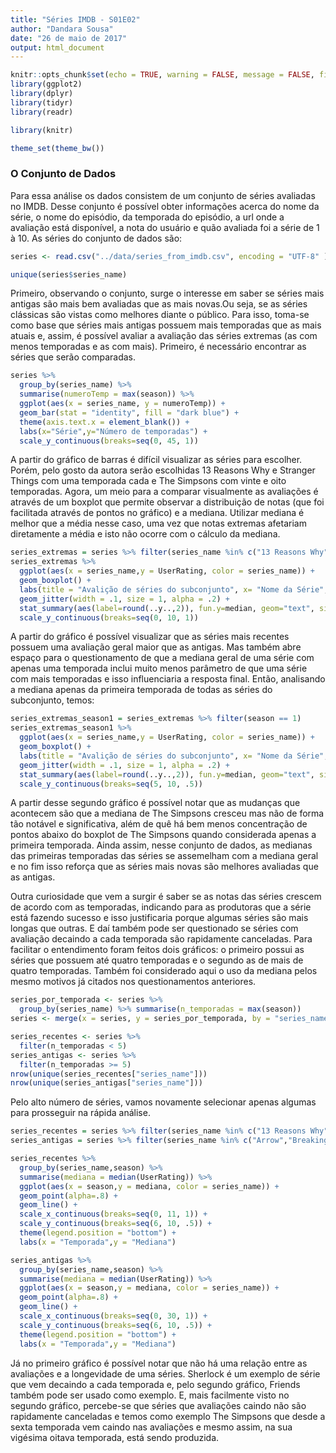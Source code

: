 ```yaml
---
title: "Séries IMDB - S01E02"
author: "Dandara Sousa"
date: "26 de maio de 2017"
output: html_document
---
```


```r
knitr::opts_chunk$set(echo = TRUE, warning = FALSE, message = FALSE, fig.align="center",fig.width = 10)
library(ggplot2)
library(dplyr)
library(tidyr)
library(readr)

library(knitr)

theme_set(theme_bw())
```


### O Conjunto de Dados

Para essa análise os dados consistem de um conjunto de séries avaliadas no IMDB. Desse conjunto é possível obter informações acerca do nome da série, o nome do episódio, da temporada do episódio, a url onde a avaliação está disponível, a nota do usuário e quão avaliada foi a série de 1 à 10. As séries do conjunto de dados são:

```r
series <- read.csv("../data/series_from_imdb.csv", encoding = "UTF-8" )

unique(series$series_name)

```

Primeiro, observando o conjunto, surge o interesse em saber se séries mais antigas são mais bem avaliadas que as mais novas.Ou seja, se as séries clássicas são vistas como melhores diante o público. Para isso, toma-se como base que séries mais antigas possuem mais temporadas que as mais atuais e, assim, é possível avaliar a avaliação das séries extremas (as com menos temporadas e as com mais). Primeiro, é necessário encontrar as séries que serão comparadas.

```r
series %>% 
  group_by(series_name) %>%
  summarise(numeroTemp = max(season)) %>%
  ggplot(aes(x = series_name, y = numeroTemp)) + 
  geom_bar(stat = "identity", fill = "dark blue") +
  theme(axis.text.x = element_blank()) + 
  labs(x="Série",y="Número de temporadas") + 
  scale_y_continuous(breaks=seq(0, 45, 1)) 
```

A partir do gráfico de barras é difícil visualizar as séries para escolher. Porém, pelo gosto da autora serão escolhidas 13 Reasons Why e Stranger Things com uma temporada cada e The Simpsons com vinte e oito temporadas.
Agora, um meio para a comparar visualmente as avaliações é através de um boxplot que permite observar a distribuição de notas (que foi facilitada através de pontos no gráfico) e a mediana. Utilizar mediana é melhor que a média nesse caso, uma vez que notas extremas afetariam diretamente a média e isto não ocorre com o cálculo da mediana.

```r
series_extremas = series %>% filter(series_name %in% c("13 Reasons Why","Stranger Things","The Simpsons"))
series_extremas %>%
  ggplot(aes(x = series_name,y = UserRating, color = series_name)) + 
  geom_boxplot() + 
  labs(title = "Avalição de séries do subconjunto", x= "Nome da Série", y= "Nota do Usuário") + 
  geom_jitter(width = .1, size = 1, alpha = .2) +  
  stat_summary(aes(label=round(..y..,2)), fun.y=median, geom="text", size=4, vjust = -0.5, color = "black") +
  scale_y_continuous(breaks=seq(0, 10, 1)) 
```

A partir do gráfico é possível visualizar que as séries mais recentes possuem uma avaliação geral maior que as antigas. Mas também abre espaço para o questionamento de que a mediana geral de uma série com apenas uma temporada inclui muito menos parâmetro de que uma série com mais temporadas e isso influenciaria a resposta final. Então, analisando a mediana apenas da primeira temporada de todas as séries do subconjunto, temos:
```r
series_extremas_season1 = series_extremas %>% filter(season == 1)
series_extremas_season1 %>%
  ggplot(aes(x = series_name,y = UserRating, color = series_name)) + 
  geom_boxplot() + 
  labs(title = "Avalição de séries do subconjunto", x= "Nome da Série", y= "Nota do Usuário") + 
  geom_jitter(width = .1, size = 1, alpha = .2) +  
  stat_summary(aes(label=round(..y..,2)), fun.y=median, geom="text", size=4, vjust = -0.5, color = "black") +
  scale_y_continuous(breaks=seq(5, 10, .5)) 

```

A partir desse segundo gráfico é possível notar que as mudanças que acontecem são que a mediana de The Simpsons cresceu mas não de forma tão notável e significativa, além de quê há bem menos concentração de pontos abaixo do boxplot de The Simpsons quando considerada apenas a primeira temporada. Ainda assim, nesse conjunto de dados, as medianas das primeiras temporadas das séries se assemelham com a mediana geral e no fim isso reforça que as séries mais novas são melhores avaliadas que as antigas.

Outra curiosidade que vem a surgir é saber se as notas das séries crescem de acordo com as temporadas, indicando para as produtoras que a série está fazendo sucesso e isso justificaria porque algumas séries são mais longas que outras. E daí também pode ser questionado se séries com avaliação decaindo a cada temporada são rapidamente canceladas. Para facilitar o entendimento foram feitos dois gráficos: o primeiro possui as séries que possuem até quatro temporadas e o segundo as de mais de quatro temporadas. Também foi considerado aqui o uso da mediana pelos mesmo motivos já citados nos questionamentos anteriores.

```r
series_por_temporada <- series %>% 
  group_by(series_name) %>% summarise(n_temporadas = max(season))
series <- merge(x = series, y = series_por_temporada, by = "series_name", all.x = TRUE)

series_recentes <- series %>% 
  filter(n_temporadas < 5)
series_antigas <- series %>% 
  filter(n_temporadas >= 5)
nrow(unique(series_recentes["series_name"]))
nrow(unique(series_antigas["series_name"]))
```

Pelo alto número de séries, vamos novamente selecionar apenas algumas para prosseguir na rápida análise.

```r
series_recentes = series %>% filter(series_name %in% c("13 Reasons Why","Agents of S.H.I.E.L.D.","Black Mirror","Daredevil","Flash","Gotham","House of Cards","How to Get Away with Murder","Mr Robot", "Narcos", "Orphan Black", "Prison Break","Sense8","Sherlock","Stranger Things","The 100", "The Blacklist","Vikings"))
series_antigas = series %>% filter(series_name %in% c("Arrow","Breaking Bad","Dexter","Friends","Game of Thrones","Grey's Anatomy","Homeland","How I Met Your Mother","Modern Family","Once Upon a Time","Scandal","Supernatural","The Simpsons","The Walking Dead"))
```

```r
series_recentes %>%
  group_by(series_name,season) %>%
  summarise(mediana = median(UserRating)) %>%
  ggplot(aes(x = season,y = mediana, color = series_name)) + 
  geom_point(alpha=.8) + 
  geom_line() +
  scale_x_continuous(breaks=seq(0, 11, 1)) +
  scale_y_continuous(breaks=seq(6, 10, .5)) +
  theme(legend.position = "bottom") +
  labs(x = "Temporada",y = "Mediana")
```

```r
series_antigas %>%
  group_by(series_name,season) %>%
  summarise(mediana = median(UserRating)) %>%
  ggplot(aes(x = season,y = mediana, color = series_name)) + 
  geom_point(alpha=.8) + 
  geom_line() +
  scale_x_continuous(breaks=seq(0, 30, 1)) +
  scale_y_continuous(breaks=seq(6, 10, .5)) +
  theme(legend.position = "bottom") +
  labs(x = "Temporada",y = "Mediana")
```

Já no primeiro gráfico é possível notar que não há uma relação entre as avaliações e a longevidade de uma séries. Sherlock é um exemplo de série que vem decaindo a cada temporada e, pelo segundo gráfico, Friends também pode ser usado como exemplo. E, mais facilmente visto no segundo gráfico, percebe-se que séries que avaliações caindo não são rapidamente canceladas e temos como exemplo The Simpsons que desde a sexta temporada vem caindo nas avaliações e mesmo assim, na sua vigésima oitava temporada, está sendo produzida.


